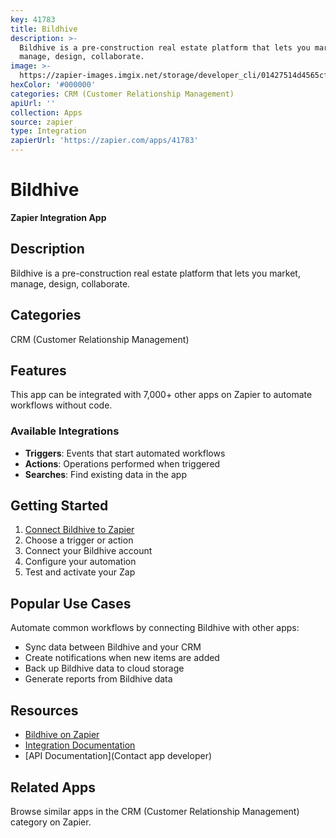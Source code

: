 ```yaml
---
key: 41783
title: Bildhive
description: >-
  Bildhive is a pre-construction real estate platform that lets you market,
  manage, design, collaborate.
image: >-
  https://zapier-images.imgix.net/storage/developer_cli/01427514d4565cfa02bece3f9dd5d4fc.png?auto=format%2Ccompress&ixlib=python-3.0.0&q=50
hexColor: '#000000'
categories: CRM (Customer Relationship Management)
apiUrl: ''
collection: Apps
source: zapier
type: Integration
zapierUrl: 'https://zapier.com/apps/41783'
---
```

# Bildhive

**Zapier Integration App**

## Description

Bildhive is a pre-construction real estate platform that lets you market, manage, design, collaborate.

## Categories

CRM (Customer Relationship Management)

## Features

This app can be integrated with 7,000+ other apps on Zapier to automate workflows without code.

### Available Integrations

- **Triggers**: Events that start automated workflows
- **Actions**: Operations performed when triggered
- **Searches**: Find existing data in the app

## Getting Started

1. [Connect Bildhive to Zapier](https://zapier.com/apps/41783)
2. Choose a trigger or action
3. Connect your Bildhive account
4. Configure your automation
5. Test and activate your Zap

## Popular Use Cases

Automate common workflows by connecting Bildhive with other apps:

- Sync data between Bildhive and your CRM
- Create notifications when new items are added
- Back up Bildhive data to cloud storage
- Generate reports from Bildhive data

## Resources

- [Bildhive on Zapier](https://zapier.com/apps/41783)
- [Integration Documentation](https://zapier.com/apps/41783/integrations)
- [API Documentation](Contact app developer)

## Related Apps

Browse similar apps in the CRM (Customer Relationship Management) category on Zapier.
